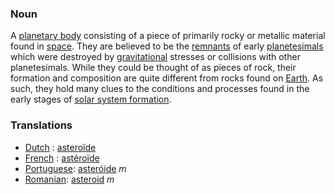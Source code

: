 ===Noun===

A [[planetary body]] consisting of a piece of primarily rocky or metallic material found in [[space]].  They are believed to be the [[remnants]] of early [[planetesimal]]s which were destroyed by [[gravitational]] stresses or collisions with other planetesimals.  While they could be thought of as pieces of rock, their formation and composition are quite different from rocks found on [[Earth]].  As such, they hold many clues to the conditions and processes found in the early stages of [[solar system formation]].

===Translations===
*[[Dutch]] : [[asteroïde]]
*[[French]] : [[astéroïde]]
*[[Portuguese]]: [[asteróide]] ''m''
*[[Romanian]]: [[asteroid]] ''m''